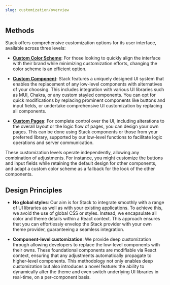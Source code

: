 ```yaml
---
slug: customization/overview
---
```


## Methods

Stack offers comprehensive customization options for its user interface, available across three levels:

- [**Custom Color Scheme**](./custom-colors.mdx): For those looking to quickly align the interface with their brand while minimizing customization efforts, changing the color scheme is an efficient option.

- [**Custom Component**](./custom-components.mdx): Stack features a uniquely designed UI system that enables the replacement of any low-level components with alternatives of your choosing. This includes integration with various UI libraries such as MUI, Chakra, or any custom stayled components. You can opt for quick modifications by replacing prominent components like buttons and input fields, or undertake comprehensive UI customization by replacing all components.

- [**Custom Pages**](./custom-pages.mdx): For complete control over the UI, including alterations to the overall layout or the logic flow of pages, you can design your own pages. This can be done using Stack components or those from your preferred library, supported by our low-level functions to facilitate logic operations and server communication.

These customization levels operate independently, allowing any combination of adjustments. For instance, you might customize the buttons and input fields while retaining the default design for other components, and adapt a custom color scheme as a fallback for the look of the other components. 

## Design Principles

- **No global styles**: Our aim is for Stack to integrate smoothly with a range of UI libraries as well as with your existing applications. To achieve this, we avoid the use of global CSS or styles. Instead, we encapsulate all color and theme details within a React context. This approach ensures that you can effortlessly envelop the Stack provider with your own theme provider, guaranteeing a seamless integration.

- **Component-level customization**: We provide deep customization through allowing developers to replace the low-level components with their owns. These foundational components are modifiable via React context, ensuring that any adjustments automatically propagate to higher-level components. This methodology not only enables deep customization but also introduces a novel feature: the ability to dynamically alter the theme and even switch underlying UI libraries in real-time, on a per-component basis.